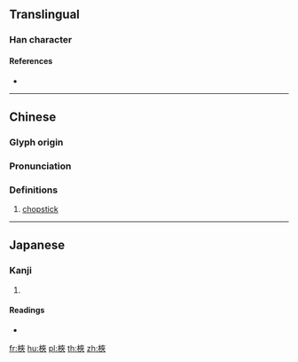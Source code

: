 ==Translingual==

===Han character===
{{Han char|rn=75|rad=木|as=07|sn=11|four=54038|canj=DKOO|ids=⿰木夾}}

====References====
* {{Han ref|kx=0529.120|dkj=14857|hdz=21212.040|uh=689C|ud=26780|bh=D5B3|bd=54707}}

----

==Chinese==
{{zh-forms}}

===Glyph origin===
{{Han etym}}

===Pronunciation===
{{zh-pron
|m=jiā
|c=gaap3
|mc=y
|oc=y
|ma=
|cat=n
}}

===Definitions===
{{zh-hanzi}}

# [[chopstick]]

----

==Japanese==

===Kanji===
{{ja-kanji|grade=|rs=木07}}

# {{defn|lang=ja|sort=木07}}

====Readings====
* {{ja-readings|on=[[きょう]] (kyō), [[こう]] (kō)|kun=[[そえいた]] (soeita)}}

[[fr:梜]]
[[hu:梜]]
[[pl:梜]]
[[th:梜]]
[[zh:梜]]